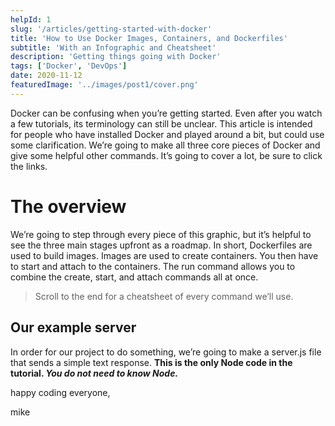 ```yaml
---
helpId: 1
slug: '/articles/getting-started-with-docker'
title: 'How to Use Docker Images, Containers, and Dockerfiles'
subtitle: 'With an Infographic and Cheatsheet'
description: 'Getting things going with Docker'
tags: ['Docker', 'DevOps']
date: 2020-11-12
featuredImage: '../images/post1/cover.png'
---
```

Docker can be confusing when you’re getting started. Even after you watch a few tutorials, its terminology can still be unclear. This article is intended for people who have installed Docker and played around a bit, but could use some clarification. We’re going to make all three core pieces of Docker and give some helpful other commands. It’s going to cover a lot, be sure to click the links.

# The overview
We’re going to step through every piece of this graphic, but it’s helpful to see the three main stages upfront as a roadmap. In short, Dockerfiles are used to build images. Images are used to create containers. You then have to start and attach to the containers. The run command allows you to combine the create, start, and attach commands all at once.

> Scroll to the end for a cheatsheet of every command we’ll use.

## Our example server
In order for our project to do something, we’re going to make a server.js file that sends a simple text response. **This is the only Node code in the tutorial. *You do not need to know Node.***


happy coding everyone,

mike
<br/>
<Recommendations helpIds={[1,2,3]} />